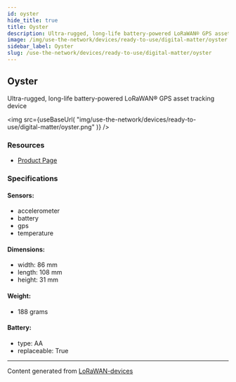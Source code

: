 ```yaml
---
id: oyster
hide_title: true
title: Oyster
description: Ultra-rugged, long-life battery-powered LoRaWAN® GPS asset tracking device
image: /img/use-the-network/devices/ready-to-use/digital-matter/oyster.png
sidebar_label: Oyster
slug: /use-the-network/devices/ready-to-use/digital-matter/oyster
---
```



## Oyster

Ultra-rugged, long-life battery-powered LoRaWAN® GPS asset tracking device

<img
src={useBaseUrl(
"img/use-the-network/devices/ready-to-use/digital-matter/oyster.png"
)}
/>

### Resources

- [Product Page](https://www.digitalmatter.com/devices/oyster-lorawan)

### Specifications

#### Sensors:
- accelerometer
- battery
- gps
- temperature
#### Dimensions:
- width: 86 mm
- length: 108 mm
- height: 31 mm
#### Weight: 
- 188 grams
#### Battery: 
- type: AA
- replaceable: True



---
Content generated from [LoRaWAN-devices](https://github.com/TheThingsNetwork/lorawan-devices)